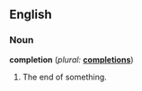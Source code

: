 ==English==

===Noun===
'''completion'''  (''plural:'' '''[[completions]]''')
# The end of something.